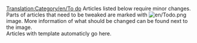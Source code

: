 [[Translation:Category/en/To do]]
Articles listed below require minor changes.<br>
Parts of articles that need to be tweaked are marked with [[File:en/Todo.png]] image. More information of what should be changed can be found next to the image.
<br>
Articles with {{en/S|en/Todo}} template automaticly go here.